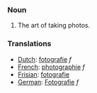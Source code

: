 ===Noun===
#The art of taking photos.

===Translations===
*[[Dutch]]: [[fotografie]] ''f''
*[[French]]: [[photographie]] ''f''
*[[Frisian]]: [[fotografie]]
*[[German]]: [[Fotografie]] ''f''